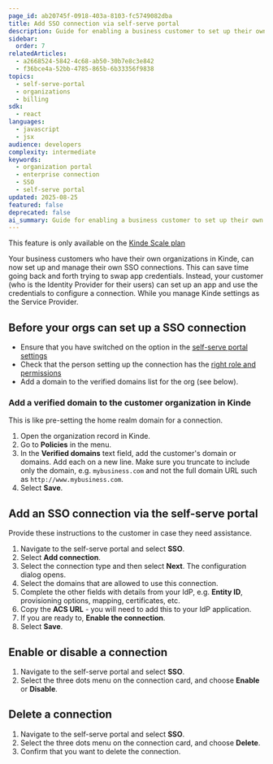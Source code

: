 ```yaml
---
page_id: ab20745f-0918-403a-8103-fc5749082dba
title: Add SSO connection via self-serve portal
description: Guide for enabling a business customer to set up their own SSO enterprise connection via the self-serve portal.
sidebar:
  order: 7
relatedArticles:
  - a2668524-5842-4c68-ab50-30b7e8c3e842
  - f36bce4a-52bb-4785-865b-6b33356f9838
topics:
  - self-serve-portal
  - organizations
  - billing
sdk:
  - react
languages:
  - javascript
  - jsx
audience: developers
complexity: intermediate
keywords:
  - organization portal
  - enterprise connection
  - SSO
  - self-serve portal
updated: 2025-08-25
featured: false
deprecated: false
ai_summary: Guide for enabling a business customer to set up their own SSO enterprise connection via the self-serve portal.
---
```


<Aside type="upgrade">

This feature is only available on the [Kinde Scale plan](https://kinde.com/pricing/)

</Aside>

Your business customers who have their own organizations in Kinde, can now set up and manage their own SSO connections. This can save time going back and forth trying to swap app credentials. Instead, your customer (who is the Identity Provider for their users) can set up an app and use the credentials to configure a connection. While you manage Kinde settings as the Service Provider. 

## Before your orgs can set up a SSO connection

- Ensure that you have switched on the option in the [self-serve portal settings](/build/set-up-options/self-serve-portal-for-orgs/)
- Check that the person setting up the connection has the [right role and permissions](/manage-users/roles-and-permissions/user-roles/)
- Add a domain to the verified domains list for the org (see below).

### Add a verified domain to the customer organization in Kinde

This is like pre-setting the home realm domain for a connection.

1. Open the organization record in Kinde.
2. Go to **Policies** in the menu.
3. In the **Verified domains** text field, add the customer's domain or domains. Add each on a new line. Make sure you truncate to include only the domain, e.g. `mybusiness.com` and not the full domain URL such as `http://www.mybusiness.com`.
4. Select **Save**.

## Add an SSO connection via the self-serve portal

Provide these instructions to the customer in case they need assistance.

1. Navigate to the self-serve portal and select **SSO**.
2. Select **Add connection**.
3. Select the connection type and then select **Next**. The configuration dialog opens.
4. Select the domains that are allowed to use this connection.
5. Complete the other fields with details from your IdP, e.g. **Entity ID**, provisioning options, mapping, certificates, etc.
6. Copy the **ACS URL** - you will need to add this to your IdP application.
7. If you are ready to, **Enable the connection**.
8. Select **Save**.

## Enable or disable a connection

1. Navigate to the self-serve portal and select **SSO**.
2. Select the three dots menu on the connection card, and choose **Enable** or **Disable**.

## Delete a connection

1. Navigate to the self-serve portal and select **SSO**.
2. Select the three dots menu on the connection card, and choose **Delete**.
3. Confirm that you want to delete the connection.
